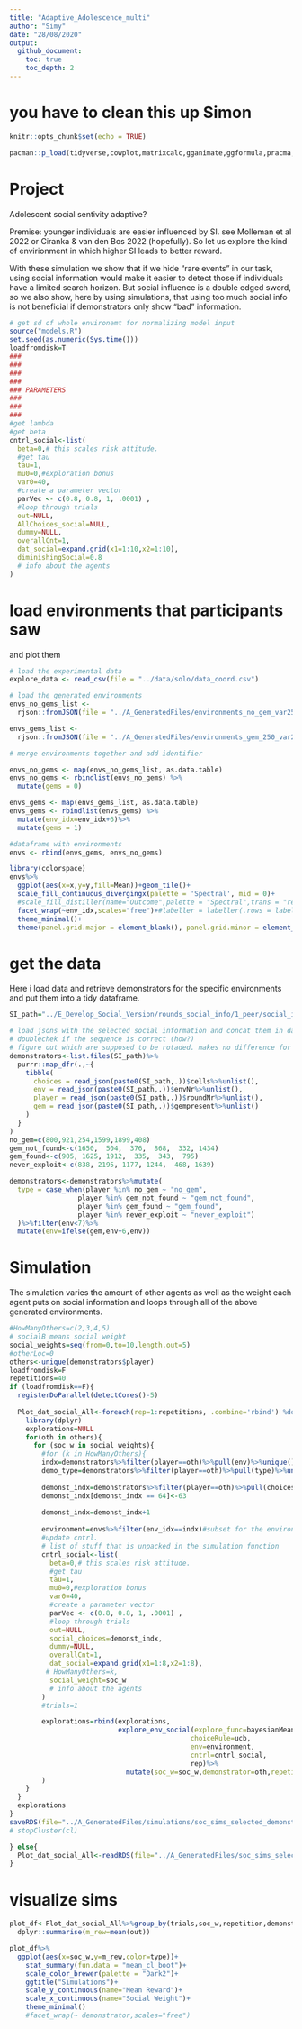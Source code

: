 ```yaml
---
title: "Adaptive_Adolescence_multi"
author: "Simy"
date: "28/08/2020"
output:
  github_document:
    toc: true
    toc_depth: 2
---
```


# you have to clean this up Simon

```r
knitr::opts_chunk$set(echo = TRUE)

pacman::p_load(tidyverse,cowplot,matrixcalc,gganimate,ggformula,pracma,doParallel,viridis,adespatial,data.table,jsonlite)
```

# Project

Adolescent social sentivity adaptive?

Premise: younger individuals are easier influenced by SI. see Molleman et al 2022 or Ciranka & van den Bos 2022 (hopefully).
So let us explore the kind of envirionment in which higher SI leads to better reward.

With these simulation we show that if we hide "rare events" in our task, using social information would make it easier to detect those if individuals have a limited search horizon. 
But social influence is a double edged sword, so we also show, here by using simulations, that using too much social info is not beneficial if demonstrators only show "bad" information. 


```r
# get sd of whole environemt for normalizing model input
source("models.R")
set.seed(as.numeric(Sys.time()))
loadfromdisk=T
###
###
###
###
### PARAMETERS
###
###
###
#get lambda
#get beta
cntrl_social<-list(
  beta=0,# this scales risk attitude.
  #get tau
  tau=1,
  mu0=0,#exploration bonus
  var0=40,
  #create a parameter vector
  parVec <- c(0.8, 0.8, 1, .0001) ,
  #loop through trials
  out=NULL,
  AllChoices_social=NULL,
  dummy=NULL,
  overallCnt=1,
  dat_social=expand.grid(x1=1:10,x2=1:10),
  diminishingSocial=0.8
  # info about the agents
)

```

# load environments that participants saw
and plot them
```r

# load the experimental data
explore_data <- read_csv(file = "../data/solo/data_coord.csv")

# load the generated environments
envs_no_gems_list <-
  rjson::fromJSON(file = "../A_GeneratedFiles/environments_no_gem_var25max.json") # max gem value: 250; variance: 25

envs_gems_list <-
  rjson::fromJSON(file = "../A_GeneratedFiles/environments_gem_250_var25max.json") # max gem value: 250; variance: 25

# merge environments together and add identifier

envs_no_gems <- map(envs_no_gems_list, as.data.table)
envs_no_gems <- rbindlist(envs_no_gems) %>% 
  mutate(gems = 0)

envs_gems <- map(envs_gems_list, as.data.table)
envs_gems <- rbindlist(envs_gems) %>%
  mutate(env_idx=env_idx+6)%>%
  mutate(gems = 1)

#dataframe with environments
envs <- rbind(envs_gems, envs_no_gems)

library(colorspace)
envs%>%
  ggplot(aes(x=x,y=y,fill=Mean))+geom_tile()+
  scale_fill_continuous_divergingx(palette = 'Spectral', mid = 0)+
  #scale_fill_distiller(name="Outcome",palette = "Spectral",trans = "reverse")+
  facet_wrap(~env_idx,scales="free")+#labeller = labeller(.rows = label_both, .cols = label_both))+
  theme_minimal()+
  theme(panel.grid.major = element_blank(), panel.grid.minor = element_blank(),aspect.ratio = 1)

```

# get the data
Here i load data and retrieve demonstrators for the specific environments and put them into a tidy dataframe. 
```r
SI_path="../E_Develop_Social_Version/rounds_social_info/1_peer/social_info_json/"

# load jsons with the selected social information and concat them in dataframe.
# doublechek if the sequence is correct (how?)
# figure out which are supposed to be rotaded. makes no difference for the simulation
demonstrators<-list.files(SI_path)%>%
  purrr::map_dfr(.,~{
    tibble(
      choices = read_json(paste0(SI_path,.))$cells%>%unlist(),
      env = read_json(paste0(SI_path,.))$envNr%>%unlist(),
      player = read_json(paste0(SI_path,.))$roundNr%>%unlist(),
      gem = read_json(paste0(SI_path,.))$gempresent%>%unlist()
    )
  }
)
no_gem=c(800,921,254,1599,1899,408)
gem_not_found<-c(1650,  504,  376,  868,  332, 1434)
gem_found<-c(905, 1625, 1912,  335,  343,  795)
never_exploit<-c(838, 2195, 1177, 1244,  468, 1639)

demonstrators<-demonstrators%>%mutate(
  type = case_when(player %in% no_gem ~ "no_gem",
                 player %in% gem_not_found ~ "gem_not_found",
                 player %in% gem_found ~ "gem_found",
                 player %in% never_exploit ~ "never_exploit")
  )%>%filter(env<7)%>%
  mutate(env=ifelse(gem,env+6,env))

```

# Simulation
The simulation varies the amount of other agents as well as the weight each agent puts on social information and loops through all of the above generated environments.

```r
#HowManyOthers=c(2,3,4,5)
# socialB means social weight
social_weights=seq(from=0,to=10,length.out=5)
#otherLoc=0
others<-unique(demonstrators$player)
loadfromdisk=F
repetitions=40
if (loadfromdisk==F){
  registerDoParallel(detectCores()-5)
  
  Plot_dat_social_All<-foreach(rep=1:repetitions, .combine='rbind') %dopar%{
    library(dplyr)
    explorations=NULL
    for(oth in others){
      for (soc_w in social_weights){
        #for (k in HowManyOthers){
        indx=demonstrators%>%filter(player==oth)%>%pull(env)%>%unique()# find environment of demonstrator
        demo_type=demonstrators%>%filter(player==oth)%>%pull(type)%>%unique()
        
        demonst_indx=demonstrators%>%filter(player==oth)%>%pull(choices)#%>%unique()
        demonst_indx[demonst_indx == 64]<-63
        
        demonst_indx=demonst_indx+1
        
        environment=envs%>%filter(env_idx==indx)#subset for the environment seen by the demonstrator
        #update cntrl.
        # list of stuff that is unpacked in the simulation function
        cntrl_social<-list(
          beta=0,# this scales risk attitude.
          #get tau
          tau=1,
          mu0=0,#exploration bonus
          var0=40,
          #create a parameter vector
          parVec <- c(0.8, 0.8, 1, .0001) ,
          #loop through trials
          out=NULL,
          social_choices=demonst_indx,
          dummy=NULL,
          overallCnt=1,
          dat_social=expand.grid(x1=1:8,x2=1:8),
         # HowManyOthers=k,
          social_weight=soc_w
          # info about the agents
        )
        #trials=1

        explorations=rbind(explorations,
                           explore_env_social(explore_func=bayesianMeanTracker,
                                             choiceRule=ucb,
                                             env=environment,
                                             cntrl=cntrl_social,
                                             rep)%>%
                             mutate(soc_w=soc_w,demonstrator=oth,repetition=rep,env=indx,type=demo_type)
        )
    }
  }
  explorations
}
saveRDS(file="../A_GeneratedFiles/simulations/soc_sims_selected_demonstrator.rds",object=Plot_dat_social_All)
# stopCluster(cl)

} else{
  Plot_dat_social_All<-readRDS(file="../A_GeneratedFiles/soc_sims_selected_demonstrator.rds")
}
```


# visualize sims

```r
plot_df<-Plot_dat_social_All%>%group_by(trials,soc_w,repetition,demonstrator,env,type)%>%
  dplyr::summarise(m_rew=mean(out))

plot_df%>%
  ggplot(aes(x=soc_w,y=m_rew,color=type))+
    stat_summary(fun.data = "mean_cl_boot")+
    scale_color_brewer(palette = "Dark2")+
    ggtitle("Simulations")+
    scale_y_continuous(name="Mean Reward")+
    scale_x_continuous(name="Social Weight")+
    theme_minimal()
    #facet_wrap(~ demonstrator,scales="free")
```



